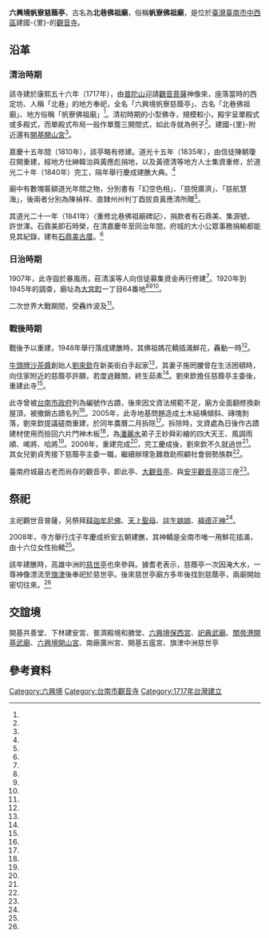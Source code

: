 {{coord|22.994885|120.201028|display=title}}
{{東亞廟宇
| name = 慈蔭亭
| img =File:慈蔭亭.JPG
| img_capt =
| image_width = 250px
| location = {{ROC-TWN}}[[臺南市|臺南市]][[中西區_(台灣)|中西區]]新美街50巷43號<ref name="台灣寺廟網"/>
| god = [[觀世音菩薩|觀世音菩薩]]
| type = 
| struct = 
| open_year ={{QIN}}[[康熙|康熙]]五十六年（1717年年）
| cere_date =農曆二月十九<ref name="1920 調查"/>
|}}

'''六興境帆寮慈蔭亭'''，古名為'''北巷佛祖廟'''，俗稱'''帆寮佛祖廟'''，是位於[[臺灣|臺灣]][[臺南市|臺南市]][[中西區_(台灣)|中西區]]建國-{里}-的[[觀音寺|觀音寺]]。

==沿革==

===清治時期===

該寺建於康熙五十六年（1717年），由[[普陀山|普陀山]]迎請[[觀音菩薩|觀音菩薩]]神像來，座落當時的西定坊、人稱「北巷」的地方奉祀，全名「六興境帆寮慈蔭亭」、古名「北巷佛祖廟」、地方俗稱「帆寮佛祖廟」<ref name="劉采妮"/>。清初時期的小型佛寺，規模較小，殿宇呈單殿式或多殿式，而單殿式布局一般作單簷三開間式，如此寺就為例子<ref name="陳清香"/>。建國-{里}-附近還有[[開基開山宮|開基開山宮]]<ref name="林建農"/>。

嘉慶十五年間（1810年），該亭略有修建。道光十五年（1835年），由信徒陳朝瓊召開重建，經地方仕紳韓治與黃應彪捐地，以及黃德清等地方人士集資重修，於道光二十年（1840年）完工，隔年舉行慶成建醮大典。<ref name="劉采妮"/>

廟中有數塊匾額道光年間之物，分別書有「幻空色相」、「慈悅廣濟」、「慈航慧海」，後兩者分別為陳禎祥、直隸州州判丁酉拔貢黃應清所贈<ref name="林俊宇"/>。

其道光二十一年（1841年）〈重修北巷佛祖廟碑記〉，捐款者有石鼎美、集源號、許世澤。石鼎美即石時榮，在清嘉慶年至同治年間，府城的大小公眾事務捐輸都能見其紀錄，建有[[石鼎美古厝|石鼎美古厝]]。<ref name="黃如輝"/>

===日治時期===

1907年，此寺毀於暴風雨，莊清溪等人向信徒募集資金再行修建<ref name="劉采妮"/>。1920年到1945年的調查，廟址為[[大宮町|大宮町]]一丁目64番地<ref name="1920 調查"/><ref name="1944 調查"/><ref name="1945 調查"/>。

二次世界大戰期間，受轟炸波及<ref name="劉采妮"/>。

===戰後時期===
戰後予以重建，1948年舉行落成建醮時，其佛祖媽花轎插滿鮮花，轟動一時<ref name="劉采妮"/>。

[[牛頭牌沙茶醬|牛頭牌沙茶醬]]創始人[[劉來欽|劉來欽]]在新美街白手起家<ref name="陳治交"/>，其妻子施罔腰曾在生活困頓時，向住家附近的慈蔭亭許願，若度過難關，終生茹素<ref name="周宗禎"/>。劉來欽擔任慈蔭亭主委後，重建此寺<ref name="陳治交"/>。

此寺曾被[[台南市政府|台南市政府]]列為編號作古蹟，後來因文資法規範不足，廟方全面翻修換新屋頂，被撤銷古蹟名列<ref name="胡心夫"/>。2005年，此寺地基問題造成土木結構傾斜、磚塊剝落，劉來欽提議磋商重建，於同年農曆二月拆除<ref name="劉采妮"/>。拆除時，文資處為日後作古蹟建材使用而撿回六片門神木板<ref name="曹婷婷"/>，為[[潘麗水|潘麗水]]弟子王妙舜彩繪的四大天王、風調雨順、唏將、哈將<ref name="胡心夫"/>。2006年，重建完成<ref name="劉采妮"/>，完工慶成後，劉來欽不久就過世<ref name="周宗禎"/>。其女兒劉貞秀接下慈蔭亭主委一職，繼續辦理急難救助照顧社會弱勢族群<ref name="陳治交"/>。

臺南府城最古老而尚存的觀音亭，即此亭、[[大觀音亭|大觀音亭]]、與[[安平觀音亭|安平觀音亭]]這三座<ref name="陳清香"/>。

==祭祀==
主祀觀世音普薩，另祭拜[[释迦牟尼佛|释迦牟尼佛]]、[[天上聖母|天上聖母]]、[[註生娘娘|註生娘娘]]、[[福德正神|福德正神]]<ref name="1920 調查"/>。

2008年，寺方舉行戊子年慶成祈安五朝建醮，其神轎是全南市唯一用鮮花插滿，由十六位女性抬轎<ref name="劉采妮"/>。

該年建醮時，高雄中洲的[[慈世亭|慈世亭]]也來參與。據耆老表示，慈蔭亭一次因淹大水，一尊神像漂流至[[旗津|旗津]]後奉祀於慈世亭。後來慈世亭廟方多年後找到慈蔭亭，兩廟開始密切往來。<ref name="黃博郎"/>
{{Portal box|臺南}}

==交誼境==
開基共善堂、下林建安宮、普濟殿境和勝堂、[[六興境保西宮|六興境保西宮]]、[[祀典武廟|祀典武廟]]、[[關帝港開基武廟|關帝港開基武廟]]、[[六興境開山宮|六興境開山宮]]、南廠廣州宮、開基五瘟宮、旗津中洲慈世亭

== 參考資料 ==
{{reflist|2|refs=

<ref name="林建農">{{Cite news|url=|title=開山宮濟貧童 年初一發紅包|author=林建農|language=zh-tw|publisher=《聯合報》|date=2005-02-05|accessdate=2016-03-18}}</ref>

<ref name="1920 調查">{{Cite web|url=http://c.ianthro.tw/159556|title=佛祖廟(慈蔭亭) 1920 調查 • 儒教 • 台南市中區|author=|language=zh-tw|publisher=中央研究院台灣史研究所|work=中研院民族所數位典藏|date=|accessdate=2016-03-18|deadurl=yes|archiveurl=https://web.archive.org/web/20170114180429/http://c.ianthro.tw/159556|archivedate=2017-01-14}}</ref>

<ref name="1944 調查">{{Cite web|url=http://c.ianthro.tw/163947|title=佛祖廟 1944 調查 • 台南市中區|author=|language=zh-tw|publisher=中央研究院台灣史研究所|work=中研院民族所數位典藏|date=|accessdate=2016-03-18|deadurl=yes|archiveurl=https://web.archive.org/web/20170114180441/http://c.ianthro.tw/163947|archivedate=2017-01-14}}</ref>

<ref name="1945 調查">{{Cite web|url=http://c.ianthro.tw/164088|title=佛祖廟 1945 調查 • 台南市中區|author=|language=zh-tw|publisher=中央研究院台灣史研究所|work=中研院民族所數位典藏|date=|accessdate=2016-03-18|deadurl=yes|archiveurl=https://web.archive.org/web/20170202130546/http://c.ianthro.tw/164088|archivedate=2017-02-02}}</ref>

<ref name="黃如輝">{{cite journal |author=黃如輝|title=〈試論臺南市古蹟天壇修建碑記〉|journal =《臺灣文獻》|date=2012-09-30|volume=第六十三卷|issue=第三期|publisher=國史館台灣文獻館|location=臺灣|language=zh-tw|}}</ref>

<ref name="胡心夫">{{Cite news|url=|title=台南市慈蔭亭重建|author=胡心夫|language=zh-tw|publisher=TraNews|date=2005-07-26|accessdate=2016-03-18}}</ref>

<ref name="台灣寺廟網">{{Cite web|url=http://www.twgod.com/CwP/P/P246.html|title=臺南寺廟中西區|author=|language=zh-tw|publisher=台灣寺廟網|date=|accessdate=2016-03-15|archive-url=https://web.archive.org/web/20160405132629/http://www.twgod.com/CwP/P/P246.html|archive-date=2016-04-05|dead-url=yes}}</ref>

<ref name="曹婷婷">{{Cite news|url=https://tw.mobi.yahoo.com/news/%E5%8F%A4%E8%B9%9F%E5%BB%BA%E6%9D%90%E9%8A%80%E8%A1%8C-%E6%98%8E%E5%B9%B49%E6%9C%88%E5%95%9F%E7%94%A8-215006615.html|title=古蹟建材銀行 明年9月啟用|author=曹婷婷|language=zh-tw|publisher=《中國時報》|date=2015-12-24|accessdate=2016-03-18|archive-date=2019-06-10|archive-url=https://web.archive.org/web/20190610213417/https://tw.mobi.yahoo.com/news/%E5%8F%A4%E8%B9%9F%E5%BB%BA%E6%9D%90%E9%8A%80%E8%A1%8C-%E6%98%8E%E5%B9%B49%E6%9C%88%E5%95%9F%E7%94%A8-215006615.html|dead-url=no}}</ref>

<ref name="陳清香">{{cite journal |author=陳清香|title=〈佛教在台灣的傳承 -- 台灣佛教美術史(六) 〉|journal =《法光》|date=2007-03|volume=|issue=第210期|publisher=法光雜誌編輯委員會|location=臺灣|language=zh-tw|}}</ref>

<ref name="黃博郎">{{Cite news|url=http://news.ltn.com.tw/news/local/paper/256350|title=〈南部〉三媽漂流到旗津 回台南鑑醮|author=黃博郎|language=zh-tw|publisher=《自由時報》|date=2008-11-06|accessdate=2016-03-18|archive-date=2019-06-16|archive-url=https://web.archive.org/web/20190616135508/https://news.ltn.com.tw/news/local/paper/256350|dead-url=no}}</ref>

<ref name="周宗禎">{{Cite news|url=|title=牛頭牌沙茶醬創始人 劉來欽過世|author=周宗禎|language=zh-tw|publisher=《聯合報》|date=2007-02-14|accessdate=}}</ref>

<ref name="陳治交">{{Cite news|url=|title=帆寮慈蔭亭濟貧 明發放物資|author=陳治交|language=zh-tw|publisher=《中華日報》|date=2012-10-31|accessdate=2016-03-18}}</ref>

<ref name="劉采妮">{{Cite news|url=http://www.twtimes.com.tw/index.php?page=news&nid=242133|title=慈蔭亭　珍藏佛祖媽花轎|author=劉采妮|language=zh-tw|publisher=《臺灣時報》|date=2012-04-22|accessdate=2016-03-18|archive-url=https://web.archive.org/web/20160326165304/http://www.twtimes.com.tw/index.php?page=news&nid=242133|archive-date=2016-03-26|dead-url=yes}}</ref>

<ref name="林俊宇">{{cite journal |author=林俊宇|title=〈臺南市市街田野調查－ 時空變遷下的「變」與「不變」 〉|journal =《師大臺灣史學報》|date=2014-12|volume=|issue=第7期|publisher=國立臺灣師範大學臺史所 |location=臺灣|language=zh-tw|}}</ref>

}}
{{臺灣府城聯境}}

[[Category:六興境|Category:六興境]]
[[Category:台南市觀音寺|Category:台南市觀音寺]]

[[Category:1717年台灣建立|Category:1717年台灣建立]]